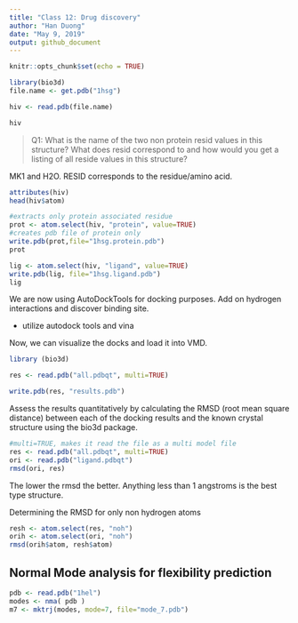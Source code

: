 ```yaml
---
title: "Class 12: Drug discovery"
author: "Han Duong"
date: "May 9, 2019"
output: github_document
---
```


```r
knitr::opts_chunk$set(echo = TRUE)
```

```r
library(bio3d)
file.name <- get.pdb("1hsg")

hiv <- read.pdb(file.name)

hiv
```

>Q1: What is the name of the two non protein resid values in this structure? What does resid correspond to and how would you get a listing of all reside values in this structure? 

MK1 and H2O. RESID corresponds to the residue/amino acid. 

```r
attributes(hiv)
head(hiv$atom)
```


```r
#extracts only protein associated residue
prot <- atom.select(hiv, "protein", value=TRUE)
#creates pdb file of protein only
write.pdb(prot,file="1hsg.protein.pdb")
prot
```
```r
lig <- atom.select(hiv, "ligand", value=TRUE)
write.pdb(lig, file="1hsg.ligand.pdb")
lig
```

We are now using AutoDockTools for docking purposes. Add on hydrogen interactions and discover binding site. 

- utilize autodock tools and vina

Now, we can visualize the docks and load it into VMD. 

```r
library (bio3d)

res <- read.pdb("all.pdbqt", multi=TRUE)

write.pdb(res, "results.pdb")
```

Assess the results quantitatively by calculating the RMSD (root mean square distance) between each of the docking results and the known crystal structure using the bio3d package.

```r
#multi=TRUE, makes it read the file as a multi model file
res <- read.pdb("all.pdbqt", multi=TRUE)
ori <- read.pdb("ligand.pdbqt")
rmsd(ori, res)

```
The lower the rmsd the better. Anything less than 1 angstroms is the best type structure. 

Determining the RMSD for only non hydrogen atoms

```r
resh <- atom.select(res, "noh")
orih <- atom.select(ori, "noh")
rmsd(orih$atom, resh$atom)
```

## Normal Mode analysis for flexibility prediction

```r
pdb <- read.pdb("1hel")
modes <- nma( pdb )
m7 <- mktrj(modes, mode=7, file="mode_7.pdb")
```

